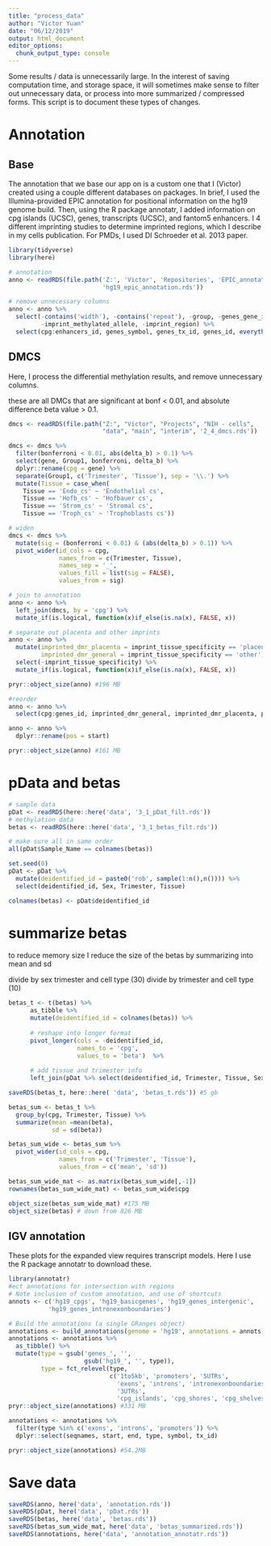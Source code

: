 ```yaml
---
title: "process_data"
author: "Victor Yuan"
date: "06/12/2019"
output: html_document
editor_options: 
  chunk_output_type: console
---
```


Some results / data is unnecessarily large. In the interest of saving computation time, and 
storage space, it will sometimes make sense to filter out unnecessary data, or process into more 
summarized / compressed forms. This script is to document these types of changes.

# Annotation

## Base

The annotation that we base our app on is a custom one that I (Victor) created using a couple different databases on packages. In brief, I used the Illumina-provided EPIC annotation for positional information on the hg19 genome build. Then, using the R package annotatr, I added information on cpg islands (UCSC), genes, transcripts (UCSC), and fantom5 enhancers. I 4 different imprinting studies to determine imprinted regions, which I describe in my cells publication. For PMDs, I used DI Schroeder et al. 2013 paper.

```r
library(tidyverse)
library(here)

# annotation
anno <- readRDS(file.path('Z:', 'Victor', 'Repositories', 'EPIC_annotation',
                          'hg19_epic_annotation.rds'))

# remove unnecessary columns
anno <- anno %>%
  select(-contains('width'), -contains('repeat'), -group, -genes_gene_id, -imprint_sources, 
         -imprint_methylated_allele, -imprint_region) %>%
  select(cpg:enhancers_id, genes_symbol, genes_tx_id, genes_id, everything()) # rearrange

```

## DMCS

Here, I process the differential methylation results, and remove unnecessary columns.

these are all DMCs that are significant at bonf < 0.01, and absolute difference beta value > 0.1. 

```r
dmcs <- readRDS(file.path("Z:", "Victor", "Projects", "NIH - cells", 
                          "data", "main", "interim", '2_4_dmcs.rds'))

dmcs <- dmcs %>%
  filter(bonferroni < 0.01, abs(delta_b) > 0.1) %>%
  select(gene, Group1, bonferroni, delta_b) %>%
  dplyr::rename(cpg = gene) %>%
  separate(Group1, c('Trimester', 'Tissue'), sep = '\\.') %>%
  mutate(Tissue = case_when(
    Tissue == 'Endo_cs' ~ 'Endothelial cs',
    Tissue == 'Hofb_cs' ~ 'Hofbauer cs',
    Tissue == 'Strom_cs' ~ 'Stromal cs',
    Tissue == 'Troph_cs' ~ 'Trophoblasts cs')) 

# widen
dmcs <- dmcs %>%
  mutate(sig = (bonferroni < 0.01) & (abs(delta_b) > 0.1)) %>%
  pivot_wider(id_cols = cpg,
              names_from = c(Trimester, Tissue),
              names_sep = '_',
              values_fill = list(sig = FALSE),
              values_from = sig)

# join to annotation
anno <- anno %>% 
  left_join(dmcs, by = 'cpg') %>% 
  mutate_if(is.logical, function(x)if_else(is.na(x), FALSE, x)) 

# separate out placenta and other imprints
anno <- anno %>%
  mutate(imprinted_dmr_placenta = imprint_tissue_specificity == 'placental-specific',
         imprinted_dmr_general = imprint_tissue_specificity == 'other') %>%
  select(-imprint_tissue_specificity) %>% 
  mutate_if(is.logical, function(x)if_else(is.na(x), FALSE, x)) 

pryr::object_size(anno) #196 MB

#reorder
anno <- anno %>%
  select(cpg:genes_id, imprinted_dmr_general, imprinted_dmr_placenta, pmd_id, -end) 

anno <- anno %>%
  dplyr::rename(pos = start)

pryr::object_size(anno) #161 MB
```

# pData and betas

```r
# sample data
pDat <- readRDS(here::here('data', '3_1_pDat_filt.rds'))
# methylation data
betas <- readRDS(here::here('data', '3_1_betas_filt.rds'))

# make sure all in same order
all(pDat$Sample_Name == colnames(betas))

set.seed(0)
pDat <- pDat %>% 
  mutate(deidentified_id = paste0('rob', sample(1:n(),n()))) %>%
  select(deidentified_id, Sex, Trimester, Tissue)

colnames(betas) <- pDat$deidentified_id
```

# summarize betas

to reduce memory size I reduce the size of the betas by summarizing into mean and sd

divide by sex trimester and cell type (30)
divide by trimester and cell type (10)


```r
betas_t <- t(betas) %>% 
      as_tibble %>% 
      mutate(deidentified_id = colnames(betas)) %>%
    
      # reshape into longer format
      pivot_longer(cols = -deidentified_id,
                   names_to = 'cpg', 
                   values_to = 'beta')  %>%
      
      # add tissue and trimester info
      left_join(pDat %>% select(deidentified_id, Trimester, Tissue, Sex), by = 'deidentified_id')

saveRDS(betas_t, here::here( 'data', 'betas_t.rds')) #5 gb

betas_sum <- betas_t %>%
  group_by(cpg, Trimester, Tissue) %>%
  summarize(mean =mean(beta),
            sd = sd(beta)) 

betas_sum_wide <- betas_sum %>%
  pivot_wider(id_cols = cpg,
              names_from = c('Trimester', 'Tissue'),
              values_from = c('mean', 'sd'))

betas_sum_wide_mat <- as.matrix(betas_sum_wide[,-1])
rownames(betas_sum_wide_mat) <- betas_sum_wide$cpg

object_size(betas_sum_wide_mat) #175 MB
object_size(betas) # down from 826 MB
```

## IGV annotation

These plots for the expanded view requires transcript models. Here I use the R package annotatr to download these.

```r
library(annotatr)
#ect annotations for intersection with regions
# Note inclusion of custom annotation, and use of shortcuts
annots <- c('hg19_cpgs', 'hg19_basicgenes', 'hg19_genes_intergenic',
           'hg19_genes_intronexonboundaries')

# Build the annotations (a single GRanges object)
annotations <- build_annotations(genome = 'hg19', annotations = annots)
annotations <- annotations %>%
  as_tibble() %>%
  mutate(type = gsub('genes_', '',
                     gsub('hg19_', '', type)),
         type = fct_relevel(type,
                            c('1to5kb', 'promoters', '5UTRs', 
                              'exons', 'introns', 'intronexonboundaries', 
                              '3UTRs',
                              'cpg_islands', 'cpg_shores', 'cpg_shelves', 'cpg_inter'))) 
pryr::object_size(annotations) #331 MB

annotations <- annotations %>%
  filter(type %in% c('exons', 'introns', 'promoters')) %>% 
  dplyr::select(seqnames, start, end, type, symbol, tx_id)

pryr::object_size(annotations) #54.2MB
```

# Save data

```r
saveRDS(anno, here('data', 'annotation.rds'))
saveRDS(pDat, here('data', 'pDat.rds'))
saveRDS(betas, here('data', 'betas.rds'))
saveRDS(betas_sum_wide_mat, here('data', 'betas_summarized.rds'))
saveRDS(annotations, here('data', 'annotation_annotatr.rds'))
```


